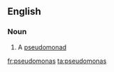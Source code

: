 ==English==

===Noun===
{{en-noun|pseudomonades}}

# A [[pseudomonad]]

[[fr:pseudomonas]]
[[ta:pseudomonas]]